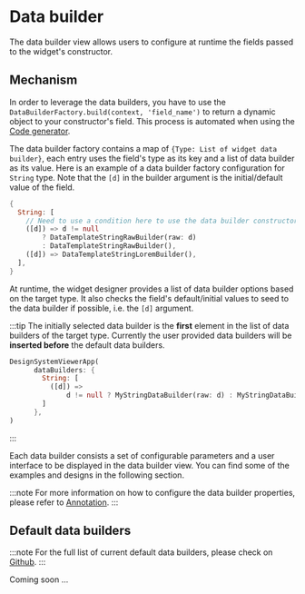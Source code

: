 # Data builder

The data builder view allows users to configure at runtime the fields passed to the widget's constructor. 

## Mechanism

In order to leverage the data builders, you have to use the `DataBuilderFactory.build(context, 'field_name')` to 
return a dynamic object to your constructor's field. This process is automated when using the [Code generator](/docs/codegen/generators#component-section).

The data builder factory contains a map of `{Type: List of widget data builder}`, each entry uses the field's type as its key and a list of data builder as its value. 
Here is an example of a data builder factory configuration for `String` type. Note that the `[d]` in the builder argument is the initial/default value of the field.


```dart
{
  String: [
    // Need to use a condition here to use the data builder constructor's default value
    ([d]) => d != null
        ? DataTemplateStringRawBuilder(raw: d)
        : DataTemplateStringRawBuilder(),
    ([d]) => DataTemplateStringLoremBuilder(),
  ],
}
```
At runtime, the widget designer provides a list of data builder options based on the target type. 
It also checks the field's default/initial values to seed to the data builder if possible, i.e. the `[d]` argument.

:::tip
The initially selected data builder is the **first** element in the list of data builders of the target type. 
Currently the user provided data builders will be **inserted before** the default data builders.

```dart
DesignSystemViewerApp(
      dataBuilders: {
        String: [
          ([d]) =>
              d != null ? MyStringDataBuilder(raw: d) : MyStringDataBuilder(),
        ]
      },
)
```
:::

Each data builder consists a set of configurable parameters and a user interface to be displayed in the data builder view. You can find some of 
the examples and designs in the following section.

:::note
For more information on how to configure the data builder properties, please refer to [Annotation](/docs/codegen/annotation).
:::

## Default data builders

:::note
For the full list of current default data builders, please check on [Github](https://github.com/ShiroYacha/flutter_design/blob/main/packages/flutter_design_viewer/lib/src/default_data_builders.dart).
:::

Coming soon ...

<!--### `Widget` data builders-->